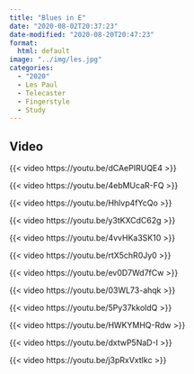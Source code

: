 ```yaml
---
title: "Blues in E"
date: "2020-08-02T20:37:23"
date-modified: "2020-08-20T20:47:23"
format: 
  html: default
image: "../img/les.jpg"
categories:
  - "2020"
  - Les Paul
  - Telecaster
  - Fingerstyle
  - Study
---
```


## Video

{{< video https://youtu.be/dCAePIRUQE4 >}}

{{< video https://youtu.be/4ebMUcaR-FQ >}}

{{< video https://youtu.be/Hhlvp4fYcQo >}}

{{< video https://youtu.be/y3tKXCdC62g >}}

{{< video https://youtu.be/4vvHKa3SK10 >}}

{{< video https://youtu.be/rtX5chR0Jy0 >}}

{{< video https://youtu.be/ev0D7Wd7fCw >}}

{{< video https://youtu.be/03WL73-ahqk >}}

{{< video https://youtu.be/5Py37kkoldQ >}}

{{< video https://youtu.be/HWKYMHQ-Rdw >}}

{{< video https://youtu.be/dxtwP5NaD-I >}}

{{< video https://youtu.be/j3pRxVxtIkc >}}
